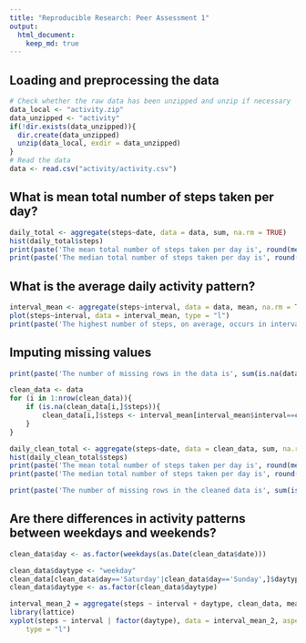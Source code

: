 ```yaml
---
title: "Reproducible Research: Peer Assessment 1"
output: 
  html_document:
    keep_md: true
---
```



## Loading and preprocessing the data
```r
# Check whether the raw data has been unzipped and unzip if necessary
data_local <- "activity.zip"
data_unzipped <- "activity"
if(!dir.exists(data_unzipped)){
  dir.create(data_unzipped)
  unzip(data_local, exdir = data_unzipped)
}
# Read the data
data <- read.csv("activity/activity.csv")
```


## What is mean total number of steps taken per day?
```r
daily_total <- aggregate(steps~date, data = data, sum, na.rm = TRUE)
hist(daily_total$steps)
print(paste('The mean total number of steps taken per day is', round(mean(daily_total$steps),0)))
print(paste('The median total number of steps taken per day is', round(median(daily_total$steps),0)))
```


## What is the average daily activity pattern?
```r
interval_mean <- aggregate(steps~interval, data = data, mean, na.rm = TRUE)
plot(steps~interval, data = interval_mean, type = "l")
print(paste('The highest number of steps, on average, occurs in interval',interval_mean$interval[which.max(interval_mean$steps)]))
```

## Imputing missing values
```r
print(paste('The number of missing rows in the data is', sum(is.na(data$steps))))

clean_data <- data
for (i in 1:nrow(clean_data)){
    if (is.na(clean_data[i,]$steps)){
        clean_data[i,]$steps <- interval_mean[interval_mean$interval==clean_data[i,]$interval,]$steps
    }
}

daily_clean_total <- aggregate(steps~date, data = clean_data, sum, na.rm = TRUE)
hist(daily_clean_total$steps)
print(paste('The mean total number of steps taken per day is', round(mean(daily_clean_total$steps),0)))
print(paste('The median total number of steps taken per day is', round(median(daily_clean_total$steps),0)))

print(paste('The number of missing rows in the cleaned data is', sum(is.na(clean_data$steps))))

```



## Are there differences in activity patterns between weekdays and weekends?
```r

clean_data$day <- as.factor(weekdays(as.Date(clean_data$date)))

clean_data$daytype <- "weekday"
clean_data[clean_data$day=='Saturday'|clean_data$day=='Sunday',]$daytype <- "weekend"
clean_data$daytype <- as.factor(clean_data$daytype)

interval_mean_2 = aggregate(steps ~ interval + daytype, clean_data, mean)
library(lattice)
xyplot(steps ~ interval | factor(daytype), data = interval_mean_2, aspect = 1/2, 
    type = "l")
```


